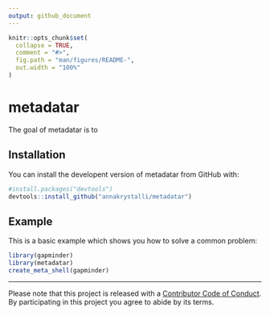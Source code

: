 ```yaml
---
output: github_document
---
```


<!-- README.md is generated from README.Rmd. Please edit that file -->

```r
knitr::opts_chunk$set(
  collapse = TRUE,
  comment = "#>",
  fig.path = "man/figures/README-",
  out.width = "100%"
)
```
# metadatar

The goal of metadatar is to 

## Installation

You can install the developent version of metadatar from GitHub with:

``` r
#install.packages("devtools")
devtools::install_github("annakrystalli/metadatar")
```

## Example

This is a basic example which shows you how to solve a common problem:

```r
library(gapminder)
library(metadatar)
create_meta_shell(gapminder)
```



***

Please note that this project is released with a [Contributor Code of Conduct](CODE_OF_CONDUCT.md).
  By participating in this project you agree to abide by its terms.
